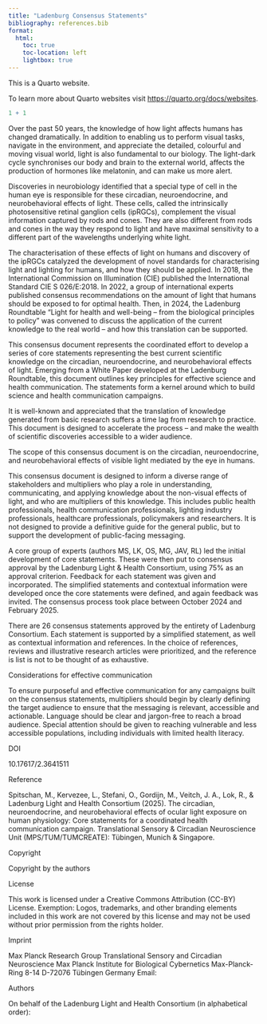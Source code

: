 ```yaml
---
title: "Ladenburg Consensus Statements"
bibliography: references.bib
format:
  html:
    toc: true
    toc-location: left
    lightbox: true
---
```


This is a Quarto website.

To learn more about Quarto websites visit <https://quarto.org/docs/websites>.

```r
1 + 1
```

Over the past 50 years, the knowledge of how light affects humans has changed dramatically. In addition to enabling us to perform visual tasks, navigate in the environment, and appreciate the detailed, colourful and moving visual world, light is also fundamental to our biology. The light-dark cycle synchronises our body and brain to the external world, affects the production of hormones like melatonin, and can make us more alert.

Discoveries in neurobiology identified that a special type of cell in the human eye is responsible for these circadian, neuroendocrine, and neurobehavioral effects of light. These cells, called the intrinsically photosensitive retinal ganglion cells (ipRGCs), complement the visual information captured by rods and cones. They are also different from rods and cones in the way they respond to light and have maximal sensitivity to a different part of the wavelengths underlying white light.

The characterisation of these effects of light on humans and discovery of the ipRGCs catalyzed the development of novel standards for characterising light and lighting for humans, and how they should be applied. In 2018, the International Commission on Illumination (CIE) published the International Standard CIE S 026/E:2018. In 2022, a group of international experts published consensus recommendations on the amount of light that humans should be exposed to for optimal health. Then, in 2024, the Ladenburg Roundtable “Light for health and well-being – from the biological principles to policy” was convened to discuss the application of the current knowledge to the real world – and how this translation can be supported.

This consensus document represents the coordinated effort to develop a series of core statements representing the best current scientific knowledge on the circadian, neuroendocrine, and neurobehavioral effects of light. Emerging from a White Paper developed at the Ladenburg Roundtable, this document outlines key principles for effective science and health communication. The statements form a kernel around which to build science and health communication campaigns.

It is well-known and appreciated that the translation of knowledge generated from basic research suffers a time lag from research to practice. This document is designed to accelerate the process – and make the wealth of scientific discoveries accessible to a wider audience.

The scope of this consensus document is on the circadian, neuroendocrine, and neurobehavioral effects of visible light mediated by the eye in humans.

This consensus document is designed to inform a diverse range of stakeholders and multipliers who play a role in understanding, communicating, and applying knowledge about the non-visual effects of light, and who are multipliers of this knowledge. This includes public health professionals, health communication professionals, lighting industry professionals, healthcare professionals, policymakers and researchers. It is not designed to provide a definitive guide for the general public, but to support the development of public-facing messaging.

A core group of experts (authors MS, LK, OS, MG, JAV, RL) led the initial development of core statements. These were then put to consensus approval by the Ladenburg Light & Health Consortium, using 75% as an approval criterion. Feedback for each statement was given and incorporated. The simplified statements and contextual information were developed once the core statements were defined, and again feedback was invited. The consensus process took place between October 2024 and February 2025.

There are 26 consensus statements approved by the entirety of Ladenburg Consortium. Each statement is supported by a simplified statement, as well as contextual information and references. In the choice of references, reviews and illustrative research articles were prioritized, and the reference is list is not to be thought of as exhaustive.

Considerations for effective communication

To ensure purposeful and effective communication for any campaigns built on the consensus statements, multipliers should begin by clearly defining the target audience to ensure that the messaging is relevant, accessible and actionable. Language should be clear and jargon-free to reach a broad audience. Special attention should be given to reaching vulnerable and less accessible populations, including individuals with limited health literacy.

DOI

10.17617/2.3641511

Reference

Spitschan, M., Kervezee, L., Stefani, O., Gordijn, M., Veitch, J. A., Lok, R., & Ladenburg Light and Health Consortium (2025). The circadian, neuroendocrine, and neurobehavioral effects of ocular light exposure on human physiology: Core statements for a coordinated health communication campaign. Translational Sensory & Circadian Neuroscience Unit (MPS/TUM/TUMCREATE): Tübingen, Munich & Singapore.

Copyright

Copyright by the authors

License

This work is licensed under a Creative Commons Attribution (CC-BY) License.
Exemption: Logos, trademarks, and other branding elements included in this work are not covered by this license and may not be used without prior permission from the rights holder.

Imprint

Max Planck Research Group Translational Sensory and Circadian Neuroscience
Max Planck Institute for Biological Cybernetics
Max-Planck-Ring 8-14
D-72076 Tübingen
Germany
Email:

Authors

On behalf of the Ladenburg Light and Health Consortium (in alphabetical order):